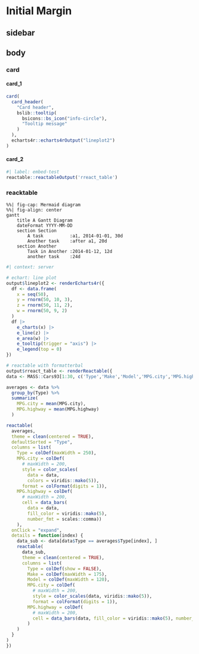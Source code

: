 # Initial Margin {orientation="rows" scrolling="false"}

## sidebar {.sidebar}

## body

### card {height=40%}

#### card_1 {width=40%}

```r
card(
  card_header(
    "Card header",
    bslib::tooltip(
      bsicons::bs_icon("info-circle"),
      "Tooltip message"
    )
  ),  
  echarts4r::echarts4rOutput("lineplot2")
)
```

#### card_2 {width=60%}

```r
#| label: embed-test
reactable::reactableOutput('rreact_table')
```

### reacktable {height=60%}

```mermaid
%%| fig-cap: Mermaid diagram
%%| fig-align: center
gantt
    title A Gantt Diagram
    dateFormat YYYY-MM-DD
    section Section
        A task          :a1, 2014-01-01, 30d
        Another task    :after a1, 20d
    section Another
        Task in Another :2014-01-12, 12d
        another task    :24d

```

<!-- server -->

``` r
#| context: server

# echart: line plot
output$lineplot2 <- renderEcharts4r({
  df <- data.frame(
    x = seq(50),
    y = rnorm(50, 10, 3),
    z = rnorm(50, 11, 2),
    w = rnorm(50, 9, 2)
  )
  df |> 
    e_charts(x) |> 
    e_line(z) |> 
    e_area(w) |> 
    e_tooltip(trigger = "axis") |>
    e_legend(top = 0)
})

# reactable with formatterbal
output$rreact_table <- renderReactable({
data <- MASS::Cars93[1:30, c('Type','Make','Model','MPG.city','MPG.highway')]

averages <- data %>%
  group_by(Type) %>%
  summarize(
    MPG.city = mean(MPG.city),
    MPG.highway = mean(MPG.highway)
  )

reactable(
  averages,
  theme = clean(centered = TRUE),
  defaultSorted = "Type",
  columns = list(
    Type = colDef(maxWidth = 250),
    MPG.city = colDef(
      # maxWidth = 200, 
      style = color_scales(
        data = data, 
        colors = viridis::mako(5)), 
      format = colFormat(digits = 1)),
    MPG.highway = colDef(
      # maxWidth = 200, 
      cell = data_bars(
        data = data, 
        fill_color = viridis::mako(5), 
        number_fmt = scales::comma))
    ),
  onClick = "expand",
  details = function(index) {
    data_sub <- data[data$Type == averages$Type[index], ]
    reactable(
      data_sub,
      theme = clean(centered = TRUE),
      columns = list(
        Type = colDef(show = FALSE),
        Make = colDef(maxWidth = 175),
        Model = colDef(maxWidth = 120),
        MPG.city = colDef(
          # maxWidth = 200, 
          style = color_scales(data, viridis::mako(5)), 
          format = colFormat(digits = 1)),
        MPG.highway = colDef(
          # maxWidth = 200, 
          cell = data_bars(data, fill_color = viridis::mako(5), number_fmt = scales::comma))
        )
    ) 
  }
)
})
```